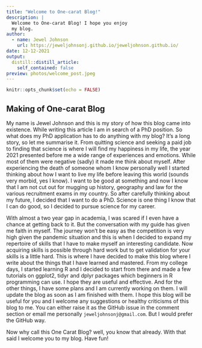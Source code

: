 ```yaml
---
title: "Welcome to One-carat Blog!"
description: |
  Welcome to One-carat Blog! I hope you enjoy 
  my blog.
author:
  - name: Jewel Johnson 
    url: https://jeweljohnsonj.github.io/jeweljohnson.github.io/
date: 12-12-2021
output:
  distill::distill_article:
    self_contained: false
preview: photos/welcome_post.jpeg
---
```


```r
knitr::opts_chunk$set(echo = FALSE)
```

## Making of One-carat Blog

My name is Jewel Johnson and this is my story of how this blog came into existence. While writing this article I am in search of a PhD position. So what does my PhD application has to do anything with my blog? It's a long story, so let me summarise it. From quitting science and seeking a paid job to finding that science is where I will find my happiness in my life, the year 2021 presented before me a wide range of experiences and emotions. While most of them were negative (sadly) it made me think about myself. After experiencing the death of someone whom I know personally well I started thinking about how I want to live my life before leaving this world (sounds very morbid, yes I know). I want to be good at something and now I know that I am not cut out for mugging up history, geography and law for the various recruitment exams in my country. So after carefully thinking about my future, I decided that I want to do a PhD. Science is one thing I know that I can do good, so I decided to pursue science for my career.

With almost a two year gap in academia, I was scared if I even have a chance at getting back to it. But the conversation with my guide has given me faith in myself. The journey won't be easy as the competition is very high given the pandemic situation and this is when I decided to expand my repertoire of skills that I have to make myself an interesting candidate. Now acquiring skills is possible through hard work but to get validation for your skills is a little hard. This is where I have decided to make this blog where I write about the things that I have learned and mastered. From my college days, I started learning R and I decided to start from there and made a few tutorials on ggplot2, tidyr and dplyr packages which beginners in R programming can use.  I hope they are useful and effective. And for the other things, I have some plans and I am currently working on them. I will update the blog as soon as I am finished with them. I hope this blog will be useful for you and I welcome any suggestions or healthy criticisms of this blog to me. You can either raise it as the GitHub issue in the comment section or email me personally `jeweljohnsonj@gmail.com`. But I would prefer the GitHub way.

Now why call this One Carat Blog? well, you know that already. With that said I welcome you to my blog. Have fun!





